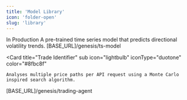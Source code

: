 ```yaml
---
title: 'Model Library'
icon: 'folder-open'
slug: 'library'
---
```


<CardGroup cols={1}>
  <Check>In Production</Check>
  <Card
    title="Time Series Forecasting Model"
    icon="lightbulb" iconType="duotone" color="#8fbc8f"
  >
  <Tabs>
  <Tab title="Description">
    A pre-trained time series model that predicts directional volatility trends.
  </Tab>
  <Tab title="Endpoint">
    [BASE_URL]/genesis/ts-model
  </Tab>
  </Tabs>
  </Card>
  
  <Card
    title="Trade Identifier"
    sub
    icon="lightbulb" iconType="duotone" color="#8fbc8f"
  >
  <Tabs>
  
  <Tab title="Description">
   
    Analyses multiple price paths per API request using a Monte Carlo inspired search algorithm.

  </Tab>
  <Tab title="Endpoint">
    [BASE_URL]/genesis/trading-agent
  </Tab>
  </Tabs>
  </Card>
  
</CardGroup>

